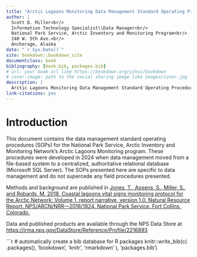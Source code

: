 ```yaml
---
title: "Arctic Lagoons Monitoring Data Management Standard Operating Procedures"
author: |
  Scott D. Miller<br/>
  Information Technology Specialist\\Data Manager<br/>
  National Park Service, Arctic Inventory and Monitoring Program<br/>
  240 W. 5th Ave.<br/>
  Anchorage, Alaska
date: "`r Sys.Date()`"
site: bookdown::bookdown_site
documentclass: book
bibliography: [book.bib, packages.bib]
# url: your book url like https://bookdown.org/yihui/bookdown
# cover-image: path to the social sharing image like images/cover.jpg
description: |
  Arctic Lagoons Monitoring Data Management Standard Operating Procedures
link-citations: yes
---
```


# Introduction

This document contains the data management standard operating procedures (SOPs) for the National Park Service, Arctic Inventory and Monitoring Network's Arctic Lagoons Monitoring program. These procedures were developed in 2024 when data management moved from a file-based system to a centralized, authoritative relational database (Microsoft SQL Server). The SOPs presented here are specific to data management and do not supercede any field procedures presented.

Methods and background are published in [Jones, T., Apsens, S., Miller, S., and Robards, M. 2018. Coastal lagoons vital signs monitoring protocol for the Arctic Network: Volume 1, report narrative, version 1.0. Natural Resource Report. NPS/ARCN/NRR—2018/1824. National Park Service. Fort Collins, Colorado.](https://irma.nps.gov/DataStore/Reference/Profile/2257596)

Data and published products are available through the NPS Data Store at <https://irma.nps.gov/DataStore/Reference/Profile/2216893>

```r
# automatically create a bib database for R packages
knitr::write_bib(c(
  .packages(), 'bookdown', 'knitr', 'rmarkdown'
), 'packages.bib')
